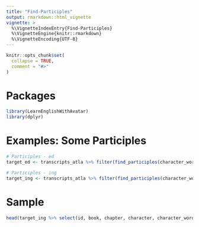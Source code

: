 ```yaml
---
title: "Find-Participles"
output: rmarkdown::html_vignette
vignette: >
  %\VignetteIndexEntry{Find-Participles}
  %\VignetteEngine{knitr::rmarkdown}
  %\VignetteEncoding{UTF-8}
---
```


```r
knitr::opts_chunk$set(
  collapse = TRUE,
  comment = "#>"
)
```

# Packages
```r
library(LearnEnglishWithAvatar)
library(dplyr)
```

# Examples: Some Participles
```r
# Participles - ed
target_ed <- transcripts_atla %>% filter(find_participles(character_words, type = "ed")) 

# Participles - ing
target_ing <- transcripts_atla %>% filter(find_participles(character_words, type = "ing"))
```

# Sample
```r
head(target_ing %>% select(id, book, chapter, character, character_words))
```

